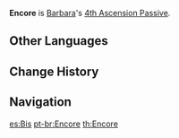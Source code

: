 {{Talent Infobox
|image         = Talent Encore.png
|character     = Barbara
|type          = 4th Ascension Passive
|info          = When your active character gains an Elemental Orb/Particle, the duration of the Melody Loop of '''[[Let the Show Begin♪]]''' is extended by 1s.<br />The maximum extension is 5s.
|utility1      = Duration Increase
}}
'''Encore''' is [[Barbara]]'s [[4th Ascension Passive]].

==Other Languages==
{{Other Languages
|en      = Encore
|zhs     = 安可
|zhs_rm  = Ānkě
|zht     = 安可
|zht_rm  = Ānkě
|zh_tl   = Encore
|ja      = アンコール
|ja_rm   = Ankooru
|ja_tl   = Encore
|ko      = 앵콜
|ko_rm   = Aengkol
|ko_tl   = Encore
|es      = Bis
|es_tl   = Encore
|fr      = Bis repetita
|fr_tl   = Encore
|ru      = На бис
|ru_tl   = Encore
|th      = Encore
|vi      = Lập Lại
|vi_tl   = Repeat
|de      = Encore
|id      = Encore
|pt      = Encore
}}

==Change History==
{{Change History|1.0}}
{{clr}}

==Navigation==
{{Talent Navbox|Barbara}}

[[es:Bis]]
[[pt-br:Encore]]
[[th:Encore]]